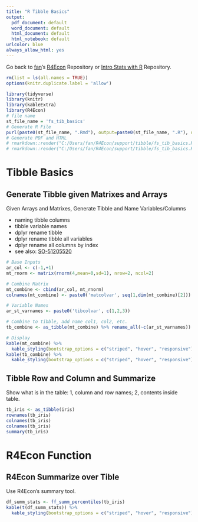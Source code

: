```yaml
---
title: "R Tibble Basics"
output:
  pdf_document: default
  word_document: default
  html_document: default
  html_notebook: default
urlcolor: blue
always_allow_html: yes
---
```


Go back to [fan](http://fanwangecon.github.io/CodeDynaAsset/)'s [R4Econ](https://fanwangecon.github.io/R4Econ/) Repository or [Intro Stats with R](https://fanwangecon.github.io/Stat4Econ/) Repository.


```r
rm(list = ls(all.names = TRUE)) 
options(knitr.duplicate.label = 'allow')
```

```r
library(tidyverse)
library(knitr)
library(kableExtra)
library(R4Econ) 
# file name
st_file_name = 'fs_tib_basics'
# Generate R File
purl(paste0(st_file_name, ".Rmd"), output=paste0(st_file_name, ".R"), documentation = 2)
# Generate PDF and HTML
# rmarkdown::render("C:/Users/fan/R4Econ/support/tibble/fs_tib_basics.Rmd", "pdf_document")
# rmarkdown::render("C:/Users/fan/R4Econ/support/tibble/fs_tib_basics.Rmd", "html_document")
```


# Tibble Basics

## Generate Tibble given Matrixes and Arrays

Given Arrays and Matrixes, Generate Tibble and Name Variables/Columns

- naming tibble columns
- tibble variable names
- dplyr rename tibble
- dplyr rename tibble all variables
- dplyr rename all columns by index
- see also: [SO-51205520](https://stackoverflow.com/questions/45535157/difference-between-dplyrrename-and-dplyrrename-all)

```r
# Base Inputs
ar_col <- c(-1,+1)
mt_rnorm <- matrix(rnorm(4,mean=0,sd=1), nrow=2, ncol=2)

# Combine Matrix
mt_combine <- cbind(ar_col, mt_rnorm)
colnames(mt_combine) <- paste0('matcolvar', seq(1,dim(mt_combine)[2]))

# Variable Names
ar_st_varnames <- paste0('tibcolvar', c(1,2,3))

# Combine to tibble, add name col1, col2, etc.
tb_combine <- as_tibble(mt_combine) %>% rename_all(~c(ar_st_varnames))

# Display
kable(mt_combine) %>% 
  kable_styling(bootstrap_options = c("striped", "hover", "responsive"))
kable(tb_combine) %>% 
  kable_styling(bootstrap_options = c("striped", "hover", "responsive"))
```

## Tibble Row and Column and Summarize
Show what is in the table: 1, column and row names; 2, contents inside table.

```r
tb_iris <- as_tibble(iris)
rownames(tb_iris)
colnames(tb_iris)
colnames(tb_iris)
summary(tb_iris)
```

# R4Econ Function

## R4Econ Summarize over Tible
Use R4Econ's summary tool. 

```r
df_summ_stats <- ff_summ_percentiles(tb_iris)
kable(t(df_summ_stats)) %>% 
  kable_styling(bootstrap_options = c("striped", "hover", "responsive"))
```
